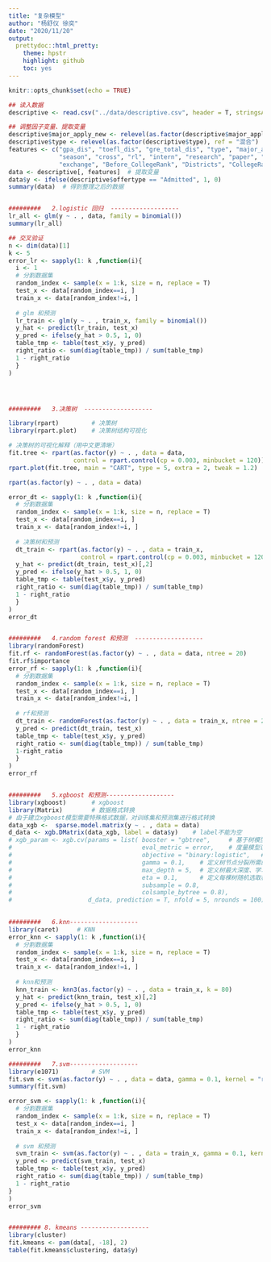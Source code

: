 ```yaml
---
title: "复杂模型"
author: "杨舒仪 徐奕"
date: "2020/11/20"
output:
  prettydoc::html_pretty:
    theme: hpstr
    highlight: github
    toc: yes
---
```


```r
knitr::opts_chunk$set(echo = TRUE)
```

```r
## 读入数据
descriptive <- read.csv("../data/descriptive.csv", header = T, stringsAsFactors = F)   

## 调整因子变量、提取变量
descriptive$major_apply_new <- relevel(as.factor(descriptive$major_apply_new), ref = "Others")
descriptive$type <- relevel(as.factor(descriptive$type), ref = "混合")
features <- c("gpa_dis", "toefl_dis", "gre_total_dis", "type", "major_apply_new",
              "season", "cross", "rl", "intern", "research", "paper", "first", "sci", 
              "exchange", "Before_CollegeRank", "Districts", "CollegeRankTop50")
data <- descriptive[, features]  # 提取变量
data$y <- ifelse(descriptive$offertype == "Admitted", 1, 0)       
summary(data)  # 得到整理之后的数据


#########   2.logistic 回归  -------------------
lr_all <- glm(y ~ . , data, family = binomial())
summary(lr_all)

## 交叉验证
n <- dim(data)[1]
k <- 5
error_lr <- sapply(1: k ,function(i){
  i <- 1
  # 分割数据集
  random_index <- sample(x = 1:k, size = n, replace = T)
  test_x <- data[random_index==i, ]
  train_x <- data[random_index!=i, ]
  
  # glm 和预测
  lr_train <- glm(y ~ . , train_x, family = binomial())
  y_hat <- predict(lr_train, test_x)
  y_pred <- ifelse(y_hat > 0.5, 1, 0)
  table_tmp <- table(test_x$y, y_pred)
  right_ratio <- sum(diag(table_tmp)) / sum(table_tmp)
  1 - right_ratio
  }
)




#########   3.决策树  -------------------

library(rpart)         # 决策树
library(rpart.plot)    # 决策树结构可视化

# 决策树的可视化解释（用中文更清晰）
fit.tree <- rpart(as.factor(y) ~ . , data = data,
                  control = rpart.control(cp = 0.003, minbucket = 120))
rpart.plot(fit.tree, main = "CART", type = 5, extra = 2, tweak = 1.2)  # 可视化

rpart(as.factor(y) ~ . , data = data)

error_dt <- sapply(1: k ,function(i){
  # 分割数据集
  random_index <- sample(x = 1:k, size = n, replace = T)
  test_x <- data[random_index==i, ]
  train_x <- data[random_index!=i, ]
  
  # 决策树和预测
  dt_train <- rpart(as.factor(y) ~ . , data = train_x,
                    control = rpart.control(cp = 0.003, minbucket = 120))
  y_hat <- predict(dt_train, test_x)[,2]
  y_pred <- ifelse(y_hat > 0.5, 1, 0)
  table_tmp <- table(test_x$y, y_pred)
  right_ratio <- sum(diag(table_tmp)) / sum(table_tmp)
  1 - right_ratio
  }
)
error_dt


#########   4.random forest 和预测  -------------------
library(randomForest)
fit.rf <- randomForest(as.factor(y) ~ . , data = data, ntree = 20)
fit.rf$importance
error_rf <- sapply(1: k ,function(i){
  # 分割数据集
  random_index <- sample(x = 1:k, size = n, replace = T)
  test_x <- data[random_index==i, ]
  train_x <- data[random_index!=i, ]
  
  # rf和预测
  dt_train <- randomForest(as.factor(y) ~ . , data = train_x, ntree = 20)
  y_pred <- predict(dt_train, test_x)
  table_tmp <- table(test_x$y, y_pred)
  right_ratio <- sum(diag(table_tmp)) / sum(table_tmp)
  1-right_ratio
  }
)
error_rf


#########   5.xgboost 和预测-------------------
library(xgboost)       # xgboost
library(Matrix)        # 数据格式转换
# 由于建立xgboost模型需要特殊格式数据，对训练集和预测集进行格式转换
data_xgb <-  sparse.model.matrix(y ~ . , data = data) 
d_data <- xgb.DMatrix(data_xgb, label = data$y)    # label不能为空
# xgb_param <- xgb.cv(params = list( booster = "gbtree",     # 基于树模型 （下同）
#                                    eval_metric = error,    # 度量模型误差（下同）
#                                    objective = "binary:logistic",   # 定义目标函数（下同）
#                                    gamma = 0.1,    # 定义树节点分裂所需的最小损失函数下降值（下同）
#                                    max_depth = 5,  # 定义树最大深度、学习率（下同）
#                                    eta = 0.1,      # 定义每棵树随机选取样本集和特征子集的比例（下同）
#                                    subsample = 0.8,
#                                    colsample_bytree = 0.8), 
#                     d_data, prediction = T, nfold = 5, nrounds = 100) # 十折交叉验证（下同）
 

#########   6.knn-------------------
library(caret)     # KNN
error_knn <- sapply(1: k ,function(i){
  # 分割数据集
  random_index <- sample(x = 1:k, size = n, replace = T)
  test_x <- data[random_index==i, ]
  train_x <- data[random_index!=i, ]
  
  # knn和预测
  knn_train <- knn3(as.factor(y) ~ . , data = train_x, k = 80)
  y_hat <- predict(knn_train, test_x)[,2]
  y_pred <- ifelse(y_hat > 0.5, 1, 0)
  table_tmp <- table(test_x$y, y_pred)
  right_ratio <- sum(diag(table_tmp)) / sum(table_tmp)
  1 - right_ratio
  }
)
error_knn
```


```r
#########   7.svm-------------------
library(e1071)         # SVM
fit.svm <- svm(as.factor(y) ~ . , data = data, gamma = 0.1, kernel = "radial")
summary(fit.svm)

```



```r
error_svm <- sapply(1: k ,function(i){
  # 分割数据集
  random_index <- sample(x = 1:k, size = n, replace = T)
  test_x <- data[random_index==i, ]
  train_x <- data[random_index!=i, ]
  
  # svm 和预测
  svm_train <- svm(as.factor(y) ~ . , data = train_x, gamma = 0.1, kernel = "radial")
  y_pred <- predict(svm_train, test_x)
  table_tmp <- table(test_x$y, y_pred)
  right_ratio <- sum(diag(table_tmp)) / sum(table_tmp)
  1 - right_ratio
}
)
error_svm


######### 8. kmeans -------------------
library(cluster)
fit.kmeans <- pam(data[, -18], 2)
table(fit.kmeans$clustering, data$y)
```